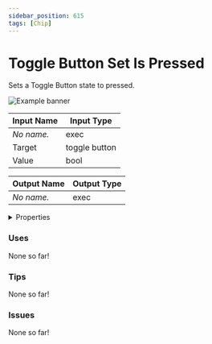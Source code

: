 ```yaml
---
sidebar_position: 615
tags: [Chip]
---
```


# Toggle Button Set Is Pressed

Sets a Toggle Button state to pressed.



![Example banner](./assets/fdfb3857-3d13-4d66-9a05-f88586e9f821.svg)

| Input Name | Input Type |
|-----------|-----------|
| *No name.* | exec |
| Target | toggle button |
| Value | bool |

| Output Name | Output Type |
|-----------|-----------|
| *No name.* | exec |


<details>
  <summary>Properties</summary>
  <div>
    <div>
    <table>
      <thead>
        <tr>
          <th>Is beta required?</th>
          <th>❌</th>
        </tr>
        <tr>
          <th>Is this chip a trolling risk?</th>
          <th>❌</th>
        </tr>
        <tr>
          <th>Chip UUID</th>
          <th>fdfb3857-3d13-4d66-9a05-f88586e9f821</th>
        </tr>
      </thead>
    </table>
    </div>
  </div>
</details>

### Uses

None so far!

### Tips

None so far!

### Issues

None so far!
